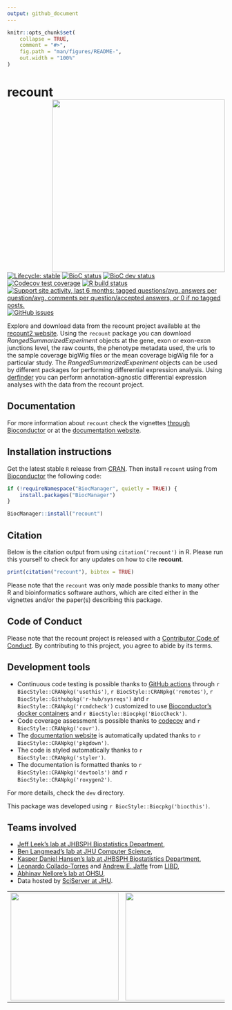 ```yaml
---
output: github_document
---
```


<!-- README.md is generated from README.Rmd. Please edit that file -->

```r
knitr::opts_chunk$set(
    collapse = TRUE,
    comment = "#>",
    fig.path = "man/figures/README-",
    out.width = "100%"
)
```

# recount <img src="man/figures/logo.png" align="right" width="400px" />

<!-- badges: start -->
[![Lifecycle: stable](https://img.shields.io/badge/lifecycle-stable-brightgreen.svg)](https://www.tidyverse.org/lifecycle/#stable)
[![BioC status](http://www.bioconductor.org/shields/build/release/bioc/recount.svg)](https://bioconductor.org/checkResults/release/bioc-LATEST/recount)
[![BioC dev status](http://www.bioconductor.org/shields/build/devel/bioc/recount.svg)](https://bioconductor.org/checkResults/devel/bioc-LATEST/recount)
[![Codecov test coverage](https://codecov.io/gh/leekgroup/recount/branch/master/graph/badge.svg)](https://codecov.io/gh/leekgroup/recount?branch=master)
[![R build status](https://github.com/leekgroup/recount/workflows/R-CMD-check-bioc/badge.svg)](https://github.com/leekgroup/recount/actions)
[![Support site activity, last 6 months: tagged questions/avg. answers per question/avg. comments per question/accepted answers, or 0 if no tagged posts.](http://www.bioconductor.org/shields/posts/recount.svg)](https://support.bioconductor.org/t/recount/)
[![GitHub issues](https://img.shields.io/github/issues/leekgroup/recount)](https://github.com/leekgroup/recount/issues)
<!-- badges: end -->

Explore and download data from the recount project available at the [recount2 website](https://jhubiostatistics.shinyapps.io/recount/). Using the `recount` package you can download _RangedSummarizedExperiment_ objects at the gene, exon or exon-exon junctions level, the raw counts, the phenotype metadata used, the urls to the sample coverage bigWig files or the mean coverage bigWig file for a particular study. The _RangedSummarizedExperiment_ objects can be used by different packages for performing differential expression analysis. Using [derfinder](http://bioconductor.org/packages/derfinder) you can perform annotation-agnostic differential expression analyses with the data from the recount project. 

## Documentation

For more information about `recount` check the vignettes [through Bioconductor](http://bioconductor.org/packages/recount) or at the [documentation website](http://leekgroup.github.io/recount).

## Installation instructions

Get the latest stable `R` release from [CRAN](http://cran.r-project.org/). Then install `recount` using from [Bioconductor](http://bioconductor.org/) the following code:

```r
if (!requireNamespace("BiocManager", quietly = TRUE)) {
    install.packages("BiocManager")
}

BiocManager::install("recount")
```

## Citation

Below is the citation output from using `citation('recount')` in R. Please 
run this yourself to check for any updates on how to cite __recount__.

```r
print(citation("recount"), bibtex = TRUE)
```

Please note that the `recount` was only made possible thanks to many other R and bioinformatics software authors, which are cited either in the vignettes and/or the paper(s) describing this package.

## Code of Conduct
  
Please note that the recount project is released with a [Contributor Code of Conduct](https://contributor-covenant.org/version/2/0/CODE_OF_CONDUCT.html). By contributing to this project, you agree to abide by its terms.

## Development tools

* Continuous code testing is possible thanks to [GitHub actions](https://www.tidyverse.org/blog/2020/04/usethis-1-6-0/)  through `r BiocStyle::CRANpkg('usethis')`, `r BiocStyle::CRANpkg('remotes')`, `r BiocStyle::Githubpkg('r-hub/sysreqs')` and `r BiocStyle::CRANpkg('rcmdcheck')` customized to use [Bioconductor's docker containers](https://www.bioconductor.org/help/docker/) and `r BiocStyle::Biocpkg('BiocCheck')`.
* Code coverage assessment is possible thanks to [codecov](https://codecov.io/gh) and `r BiocStyle::CRANpkg('covr')`.
* The [documentation website](http://leekgroup.github.io/recount) is automatically updated thanks to `r BiocStyle::CRANpkg('pkgdown')`.
* The code is styled automatically thanks to `r BiocStyle::CRANpkg('styler')`.
* The documentation is formatted thanks to `r BiocStyle::CRANpkg('devtools')` and `r BiocStyle::CRANpkg('roxygen2')`.

For more details, check the `dev` directory.

This package was developed using `r BiocStyle::Biocpkg('biocthis')`.


## Teams involved

* [Jeff Leek's lab at JHBSPH Biostatistics Department](http://jtleek.com/),
* [Ben Langmead's lab at JHU Computer Science](http://www.langmead-lab.org/),
* [Kasper Daniel Hansen's lab at JHBSPH Biostatistics Department](https://www.hansenlab.org/),
* [Leonardo Collado-Torres](http://lcolladotor.github.io/) and [Andrew E. Jaffe](http://aejaffe.com/) from [LIBD](https://www.libd.org/),
* [Abhinav Nellore's lab at OHSU](http://nellore.bio/),
* Data hosted by [SciServer at JHU](https://www.sciserver.org/).


| | | | |
| --- | --- | --- | --- |
| <a href="http://www.langmead-lab.org/"><img src="http://www.langmead-lab.org/wp-content/uploads/2014/01/Screen-Shot-2014-02-02-at-5.20.13-PM-1024x199.png" width="250px"></a> | <a href="https://www.libd.org/"><img src="http://lcolladotor.github.io/img/LIBD_logo.jpg" width="250px"></a> | <a href="http://nellore.bio/"><img src="https://seekvectorlogo.net/wp-content/uploads/2018/08/oregon-health-science-university-ohsu-vector-logo.png" width="250px"></a> | <a href="https://www.sciserver.org/"><img src="https://skyserver.sdss.org/dr14/en/images/sciserver_logo_inverted_vertical.png" width="250px"></a> |

<!-- Global site tag (gtag.js) - Google Analytics -->
<script async src="https://www.googletagmanager.com/gtag/js?id=UA-78422749-1"></script>
<script>
  window.dataLayer = window.dataLayer || [];
  function gtag(){dataLayer.push(arguments);}
  gtag('js', new Date());

  gtag('config', 'UA-78422749-1');
</script>

